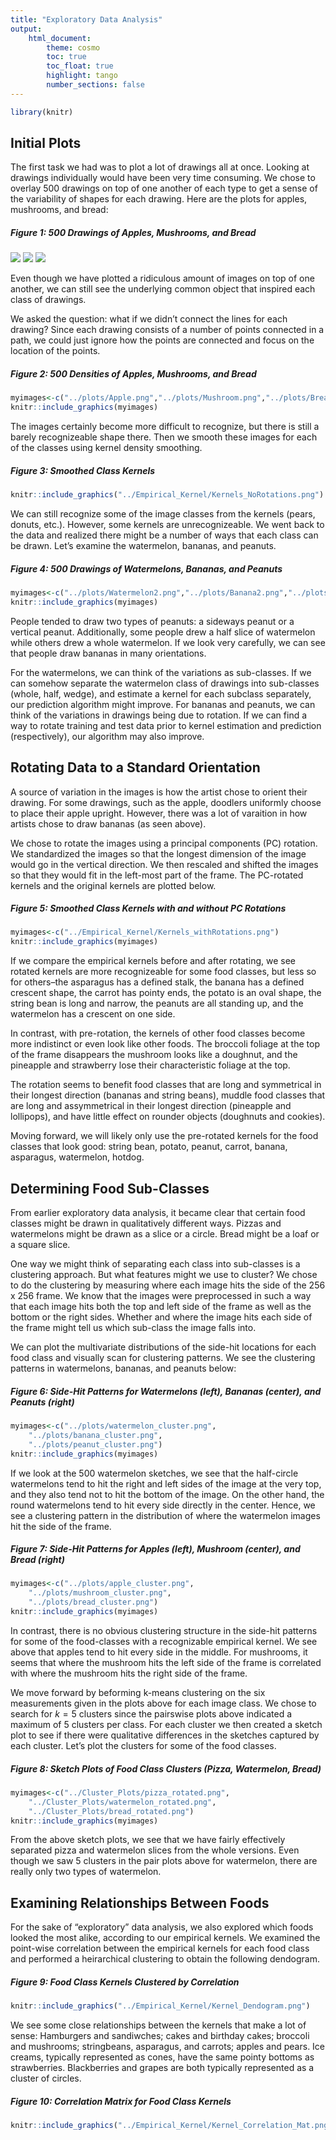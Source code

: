 ```yaml
---
title: "Exploratory Data Analysis"
output: 
    html_document:
        theme: cosmo 
        toc: true
        toc_float: true
        highlight: tango
        number_sections: false
---
```

```r
library(knitr)
```

## Initial Plots

The first task we had was to plot a lot of drawings all at once. Looking at drawings individually would have been very time consuming. We chose to overlay 500 drawings on top of one another of each type to get a sense of the variability of shapes for each drawing. Here are the plots for apples, mushrooms, and bread:

##### Figure 1: 500 Drawings of Apples, Mushrooms, and Bread

![](../plots/Apple2.png)
![](../plots/Mushroom2.png)
![](../plots/Bread2.png")

Even though we have plotted a ridiculous amount of images on top of one another, we can still see the underlying common object that inspired each class of drawings.

We asked the question: what if we didn't connect the lines for each drawing? Since each drawing consists of a number of points connected in a path, we could just ignore how the points are connected and focus on the location of the points.

##### Figure 2: 500 Densities of Apples, Mushrooms, and Bread
```r
myimages<-c("../plots/Apple.png","../plots/Mushroom.png","../plots/Bread.png")
knitr::include_graphics(myimages)
```

The images certainly become more difficult to recognize, but there is still a barely recognizeable shape there. Then we smooth these images for each of the classes using kernel density smoothing.  

##### Figure 3: Smoothed Class Kernels
```r
knitr::include_graphics("../Empirical_Kernel/Kernels_NoRotations.png")
```

We can still recognize some of the image classes from the kernels (pears, donuts, etc.). However, some kernels are unrecognizeable. We went back to the data and realized there might be a number of ways that each class can be drawn. Let's examine the watermelon, bananas, and peanuts. 

##### Figure 4: 500 Drawings of Watermelons, Bananas, and Peanuts
```r
myimages<-c("../plots/Watermelon2.png","../plots/Banana2.png","../plots/Peanut2.png")
knitr::include_graphics(myimages)
```

People tended to draw two types of peanuts: a sideways peanut or a vertical peanut. Additionally, some people drew a half slice of watermelon while others drew a whole watermelon. If we look very carefully, we can see that people draw bananas in many orientations. 

For the watermelons, we can think of the variations as sub-classes. If we can somehow separate the watermelon class of drawings into sub-classes (whole, half, wedge), and estimate a kernel for each subclass separately, our prediction algorithm might improve. 
For bananas and peanuts, we can think of the variations in drawings being due to rotation. If we can find a way to rotate training and test data prior to kernel estimation and prediction (respectively), our algorithm may also improve.

## Rotating Data to a Standard Orientation

A source of variation in the images is how the artist chose to orient their drawing. For some drawings, such as the apple, doodlers uniformly choose to place their apple upright. However, there was a lot of varaition in how artists chose to draw bananas (as seen above).

We chose to rotate the images using a principal components (PC) rotation. We standardized the images so that the longest dimension of the image would go in the vertical direction. We then rescaled and shifted the images so that they would fit in the left-most part of the frame. The PC-rotated kernels and the original kernels are plotted below.

##### Figure 5: Smoothed Class Kernels with and without PC Rotations

```r
myimages<-c("../Empirical_Kernel/Kernels_withRotations.png")
knitr::include_graphics(myimages)
```

If we compare the empirical kernels before and after rotating, we see rotated kernels are more recognizeable for some food classes, but less so for others--the asparagus has a defined stalk, the banana has a defined crescent shape, the carrot has pointy ends, the potato is an oval shape, the string bean is long and narrow, the peanuts are all standing up, and the watermelon has a crescent on one side. 

In contrast, with pre-rotation, the kernels of other food classes become more indistinct or even look like other foods. The broccoli foliage at the top of the frame disappears the mushroom looks like a doughnut, and the pineapple and strawberry lose their characteristic foliage at the top. 

The rotation seems to benefit food classes that are long and symmetrical in their longest direction (bananas and string beans), muddle food classes that are long and assymmetrical in their longest direction (pineapple and lollipops), and have little effect on rounder objects (doughnuts and cookies). 

Moving forward, we will likely only use the pre-rotated kernels for the food classes that look good: 
string bean, potato, peanut, carrot, banana, asparagus, watermelon, hotdog.

## Determining Food Sub-Classes

From earlier exploratory data analysis, it became clear that certain food classes might be drawn in qualitatively different ways. Pizzas and watermelons might be drawn as a slice or a circle. Bread might be a loaf or a square slice.

One way we might think of separating each class into sub-classes is a clustering approach. But what features might we use to cluster? We chose to do the clustering by measuring where each image hits the side of the 256 x 256 frame. We know that the images were preprocessed in such a way that each image hits both the top and left side of the frame as well as the bottom or the right sides. Whether and where the image hits each side of the frame might tell us which sub-class the image falls into.

We can plot the multivariate distributions of the side-hit locations for each food class and visually scan for clustering patterns. We see the clustering patterns in watermelons, bananas, and peanuts below:

##### Figure 6: Side-Hit Patterns for Watermelons (left), Bananas (center), and Peanuts (right)
```r
myimages<-c("../plots/watermelon_cluster.png",
	"../plots/banana_cluster.png",
	"../plots/peanut_cluster.png")
knitr::include_graphics(myimages)
```

If we look at the 500 watermelon sketches, we see that the half-circle watermelons tend to hit the right and left sides of the image at the very top, and they also tend not to hit the bottom of the image. On the other hand, the round watermelons tend to hit every side directly in the center. Hence, we see a clustering pattern in the distribution of where the watermelon images hit the side of the frame. 

##### Figure 7: Side-Hit Patterns for Apples (left), Mushroom (center), and Bread (right)
```r
myimages<-c("../plots/apple_cluster.png",
	"../plots/mushroom_cluster.png",
	"../plots/bread_cluster.png")
knitr::include_graphics(myimages)
```

In contrast, there is no obvious clustering structure in the side-hit patterns for some of the food-classes with a recognizable empirical kernel. We see above that apples tend to hit every side in the middle. For mushrooms, it seems that where the mushroom hits the left side of the frame is correlated with where the mushroom hits the right side of the frame. 

We move forward by beforming k-means clustering on the six measurements given in the plots above for each image class. We chose to search for $k=5$ clusters since the pairswise plots above indicated a maximum of 5 clusters per class. For each cluster we then created a sketch plot to see if there were qualitative differences in the sketches captured by each cluster. Let's plot the clusters for some of the food classes. 

##### Figure 8: Sketch Plots of Food Class Clusters (Pizza, Watermelon, Bread)

```r
myimages<-c("../Cluster_Plots/pizza_rotated.png",
	"../Cluster_Plots/watermelon_rotated.png",
	"../Cluster_Plots/bread_rotated.png")
knitr::include_graphics(myimages)
```

From the above sketch plots, we see that we have fairly effectively separated pizza  and watermelon slices from the whole versions. Even though we saw 5 clusters in the pair plots above for watermelon, there are really only two types of watermelon.

## Examining Relationships Between Foods

For the sake of "exploratory" data analysis, we also explored which foods looked the most alike, according to our empirical kernels. We examined the point-wise correlation between the empirical kernels for each food class and performed a heirarchical clustering to obtain the following dendogram.

##### Figure 9: Food Class Kernels Clustered by Correlation
```r
knitr::include_graphics("../Empirical_Kernel/Kernel_Dendogram.png")
```

We see some close relationships between the kernels that make a lot of sense:
Hamburgers and sandiwches; cakes and birthday cakes; broccoli and mushrooms; stringbeans, asparagus, and carrots; apples and pears. Ice creams, typically represented as cones, have the same pointy bottoms as strawberries. Blackberries and grapes are both typically represented as a cluster of circles.

##### Figure 10: Correlation Matrix for Food Class Kernels
```r
knitr::include_graphics("../Empirical_Kernel/Kernel_Correlation_Mat.png")
```

